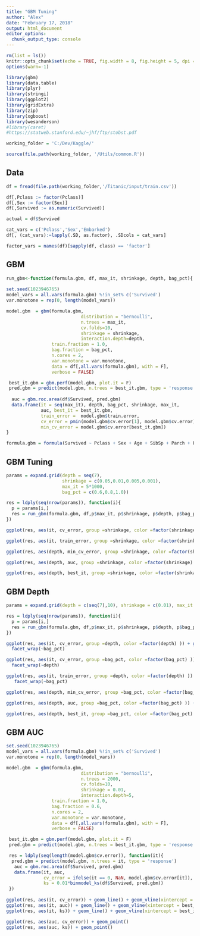 ---
title: "GBM Tuning"
author: "Alex"
date: "February 17, 2018"
output: html_document
editor_options: 
  chunk_output_type: console
---

```{r setup, include=FALSE}
rm(list = ls())
knitr::opts_chunk$set(echo = TRUE, fig.width = 8, fig.height = 5, dpi = 240)
options(warn=-1)

library(gbm)
library(data.table)
library(plyr)
library(stringi)
library(ggplot2)
library(gridExtra)
library(zip)
library(xgboost)
library(wesanderson)
#library(caret)
#https://statweb.stanford.edu/~jhf/ftp/stobst.pdf

working_folder = 'C:/Dev/Kaggle/'

source(file.path(working_folder, '/Utils/common.R'))

```

## Data

```{r load_data}
df = fread(file.path(working_folder,'/Titanic/input/train.csv'))

df[,Pclass := factor(Pclass)]
df[,Sex := factor(Sex)]
df[,Survived := as.numeric(Survived)]

actual = df$Survived

cat_vars = c('Pclass','Sex','Embarked')
df[, (cat_vars):=lapply(.SD, as.factor), .SDcols = cat_vars]

factor_vars = names(df)[sapply(df, class) == 'factor']

```

## GBM

```{r gbm_funct}
run_gbm<-function(formula.gbm, df, max_it, shrinkage, depth, bag_pct){
  
set.seed(1023946765)
model_vars = all.vars(formula.gbm) %!in_set% c('Survived')
var.monotone = rep(0, length(model_vars))

model.gbm  = gbm(formula.gbm, 
                            distribution = "bernoulli",
                            n.trees = max_it,
                            cv.folds=10,
                            shrinkage = shrinkage,
                            interaction.depth=depth,
                 train.fraction = 1.0,
                 bag.fraction = bag_pct,
                 n.cores = 2,
                 var.monotone = var.monotone,
                 data = df[,all.vars(formula.gbm), with = F],
                 verbose = FALSE)

 best_it.gbm = gbm.perf(model.gbm, plot.it = F)
 pred.gbm = predict(model.gbm, n.trees = best_it.gbm, type = 'response')
  
  auc = gbm.roc.area(df$Survived, pred.gbm)
  data.frame(it = seq(max_it), depth, bag_pct, shrinkage, max_it,
             auc, best_it = best_it.gbm, 
             train_error =  model.gbm$train.error, 
             cv_error = pmin(model.gbm$cv.error[1], model.gbm$cv.error),
             min_cv_error = model.gbm$cv.error[best_it.gbm])
}

formula.gbm = formula(Survived ~ Pclass + Sex + Age + SibSp + Parch + Fare + Embarked)


```


## GBM Tuning

```{r gbm_tune, eval = TRUE}

params = expand.grid(depth = seq(7), 
                     shrinkage = c(0.05,0.01,0.005,0.001), 
                     max_it = 5*1000, 
                     bag_pct = c(0.6,0.8,1.0))

res = ldply(seq(nrow(params)), function(i){
  p = params[i,]
  res = run_gbm(formula.gbm, df,p$max_it, p$shrinkage, p$depth, p$bag_pct)
})

ggplot(res, aes(it, cv_error, group =shrinkage, color =factor(shrinkage) )) + geom_line() + facet_grid(bag_pct ~ depth)

ggplot(res, aes(it, train_error, group =shrinkage, color =factor(shrinkage) )) + geom_line() + facet_grid(bag_pct ~ depth)

ggplot(res, aes(depth, min_cv_error, group =shrinkage, color =factor(shrinkage) )) + geom_line() + facet_grid(~bag_pct)

ggplot(res, aes(depth, auc, group =shrinkage, color =factor(shrinkage) )) + geom_line() + facet_grid(~bag_pct)

ggplot(res, aes(depth, best_it, group =shrinkage, color =factor(shrinkage) )) + geom_line() + facet_grid(~bag_pct)

```

## GBM Depth

```{r gbm_tune_depth}

params = expand.grid(depth = c(seq(7),10), shrinkage = c(0.01), max_it = 3*1000, bag_pct = c(0.4, 0.6,0.8,1.0))

res = ldply(seq(nrow(params)), function(i){
  p = params[i,]
  res = run_gbm(formula.gbm, df,p$max_it, p$shrinkage, p$depth, p$bag_pct)
})

ggplot(res, aes(it, cv_error, group =depth, color =factor(depth) )) + geom_line() +
  facet_wrap(~bag_pct)

ggplot(res, aes(it, cv_error, group =bag_pct, color =factor(bag_pct) )) + geom_line() +
  facet_wrap(~depth)

ggplot(res, aes(it, train_error, group =depth, color =factor(depth) )) + geom_line() +
   facet_wrap(~bag_pct)

ggplot(res, aes(depth, min_cv_error, group =bag_pct, color =factor(bag_pct) )) + geom_line()+ geom_point()

ggplot(res, aes(depth, auc, group =bag_pct, color =factor(bag_pct) )) + geom_line()+ geom_point()

ggplot(res, aes(depth, best_it, group =bag_pct, color =factor(bag_pct) )) + geom_line() + geom_point()

```

## GBM AUC

```{r gbm_AUC}

set.seed(1023946765)
model_vars = all.vars(formula.gbm) %!in_set% c('Survived')
var.monotone = rep(0, length(model_vars))

model.gbm  = gbm(formula.gbm, 
                            distribution = "bernoulli",
                            n.trees = 2000,
                            cv.folds=10,
                            shrinkage = 0.01,
                            interaction.depth=5,
                 train.fraction = 1.0,
                 bag.fraction = 0.6,
                 n.cores = 2,
                 var.monotone = var.monotone,
                 data = df[,all.vars(formula.gbm), with = F],
                 verbose = FALSE)

 best_it.gbm = gbm.perf(model.gbm, plot.it = F)
 pred.gbm = predict(model.gbm, n.trees = best_it.gbm, type = 'response')

 res = ldply(seq(length(model.gbm$cv.error)), function(it){
  pred.gbm = predict(model.gbm, n.trees = it, type = 'response')
   auc = gbm.roc.area(df$Survived, pred.gbm)
   data.frame(it, auc, 
              cv_error = ifelse(it == 0, NaN, model.gbm$cv.error[it]),
              ks = 0.01*binmodel_ks(df$Survived, pred.gbm))
 })
  
ggplot(res, aes(it, cv_error)) + geom_line() + geom_vline(xintercept = best_it.gbm, color = 'red')
ggplot(res, aes(it, auc)) + geom_line() + geom_vline(xintercept = best_it.gbm, color = 'red')
ggplot(res, aes(it, ks)) + geom_line() + geom_vline(xintercept = best_it.gbm, color = 'red')

ggplot(res, aes(auc, cv_error)) + geom_point()
ggplot(res, aes(auc, ks)) + geom_point()
```

